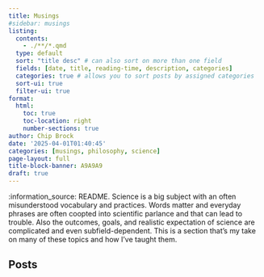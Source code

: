 ```yaml
---
title: Musings
#sidebar: musings
listing: 
  contents: 
    - ./**/*.qmd
  type: default
  sort: "title desc" # can also sort on more than one field
  fields: [date, title, reading-time, description, categories]
  categories: true # allows you to sort posts by assigned categories 
  sort-ui: true
  filter-ui: true
format:
  html:
    toc: true
    toc-location: right
    number-sections: true
author: Chip Brock
date: '2025-04-01T01:40:45'
categories: [musings, philosophy, science]
page-layout: full
title-block-banner: A9A9A9
draft: true
---
```


:information_source: README. Science is a big subject with an often misunderstood vocabulary and practices. Words matter and everyday phrases are often coopted into scientific parlance and that can lead to trouble. Also the outcomes, goals, and realistic expectation of science are complicated and even subfield-dependent. This is a section that's my take on many of these topics and how I've taught them.

## Posts





















